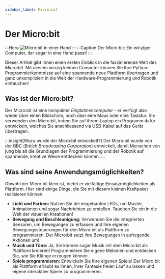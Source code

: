 ```yaml
---
sidebar_label: Micro:bit
---
```


# Der Micro:bit
:::Hero
![Micro:bit in einer Hand](./img/microbit_in_hand.jpeg)
:::
:::Caption
Der Micro:bit: Ein winziger Computer, der sogar in eine Hand passt!
:::

Dieser Artikel gibt Ihnen einen ersten Einblick in die faszinierende Welt des _Micro:bit_. Mit diesem winzig kleinen
Computer können Sie Ihre Python-Programmierkenntnisse auf eine spannende neue Plattform übertragen und ganz
unkompliziert in die Welt der Hardware-Programmierung und Robotik eintauchen!

## Was ist der Micro:bit?
Der Micro:bit ist eine kompakter _Einplatinencomputer_ - er verfügt also weder über einen Bildschirm, noch über eine
Maus oder eine Tastatur. Sie verwenden den Micro:bit, indem Sie auf ihrem Laptop ein Programm dafür entwickeln, welches
Sie anschliessend via USB-Kabel auf das Gerät übertragen.

:::insight[Wozu wurde der Micro\:bit entwickelt?]
Der Micro:bit wurde von der BBC (_British Broadcasting Corporation_) entwickelt, damit Menschen von jung bis alt die
Grundlagen der Programmierung und der Robotik auf spannende, kreative Weise entdecken können.
:::

## Was sind seine Anwendungsmöglichkeiten?
Obwohl der Micro:bit klein ist, bietet er vielfältige Einsatzmöglichkeiten als Plattform. Hier sind einige Dinge, die
Sie mit diesem kleinen Kraftpaket realisieren können:
- **Licht und Farben:** Nutzen Sie die eingebauten LEDs, um Muster, Animationen und sogar Nachrichten zu erstellen.
  Tauchen Sie ein in die Welt der visuellen Kreationen!
- **Bewegung und Beschleunigung:** Verwenden Sie die integrierten Sensoren, um Bewegungen zu erfassen und Ihre eigenen
  Bewegungssteuerungen für den Micro:bit als Plattform zu programmieren. Der Micro:bit setzt Ihre Bewegungen in
  aufregende Aktionen um!
- **Musik und Töne:** Ja, Sie können sogar Musik mit dem Micro:bit als Plattform kreieren! Programmieren Sie eigene
  Melodien und entdecken Sie, wie Sie Klänge erzeugen können.
- **Spiele programmieren:** Entwickeln Sie Ihre eigenen Spiele! Der Micro:bit als Plattform erlaubt es Ihnen, Ihrer
  Fantasie freien Lauf zu lassen und eigene interaktive Spiele zu programmieren.
